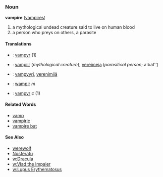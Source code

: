 ===Noun===
'''vampire''' ([[vampires]])

#a mythological undead creature said to live on human blood
#a person who preys on others, a parasite

====Translations====
*{{da}}: [[vampyr]] (1)
*{{et}}: [[vampiir]] (''mythological creature''), [[vereimeja]] (''parasitical person''; a bat'') 
*{{fi}}: [[vampyyri]], [[verenimijä]]
*{{pl}}: [[wampir]] ''m''
*{{sv}}: [[vampyr]] ''c'' (1)

====Related Words====
*[[vamp]]
*[[vampiric]]
*[[vampire bat]]

====See Also====
*[[werewolf]]
*[[Nosferatu]]
*[[w:Dracula]]
*[[w:Vlad the Impaler]]
*[[w:Lupus Erythematosus]]